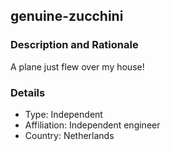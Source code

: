 ## genuine-zucchini

### Description and Rationale
A plane just flew over my house!

### Details

* Type: Independent
* Affiliation: Independent engineer
* Country: Netherlands

